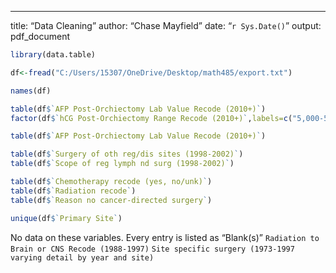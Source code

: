 ---
title: "Data Cleaning"
author: "Chase Mayfield"
date: "`r Sys.Date()`"
output: pdf_document



```r
library(data.table)

```

```r
df<-fread("C:/Users/15307/OneDrive/Desktop/math485/export.txt")

```

```r
names(df)
```


```r
table(df$`AFP Post-Orchiectomy Lab Value Recode (2010+)`)
factor(df$`hCG Post-Orchiectomy Range Recode (2010+)`,labels=c("5,000-50,000", "Above normal and less than 5,000 MIU/mL", "Blank(s)", "Greater than 50,000" , "Blank(s)", "Blank(s)", "Blank(s)", "normal"))
```

```r
table(df$`AFP Post-Orchiectomy Lab Value Recode (2010+)`)

```


```r
table(df$`Surgery of oth reg/dis sites (1998-2002)`)
table(df$`Scope of reg lymph nd surg (1998-2002)`)
```



```r
table(df$`Chemotherapy recode (yes, no/unk)`)
table(df$`Radiation recode`)
table(df$`Reason no cancer-directed surgery`)
```


```r
unique(df$`Primary Site`)
```

No data on these variables. Every entry is listed as "Blank(s)"
`Radiation to Brain or CNS Recode (1988-1997)`
`Site specific surgery (1973-1997 varying detail by year and site)`



